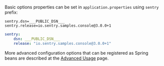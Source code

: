 Basic options properties can be set in `application.properties` using `sentry` prefix:

```properties {tabTitle: application.properties}
sentry.dsn=___PUBLIC_DSN___
sentry.release=io.sentry.samples.console@3.0.0+1
```

<!-- prettier-ignore -->
```yaml {tabTitle: application.yml}
sentry:
    dsn: ___PUBLIC_DSN___
    release: "io.sentry.samples.console@3.0.0+1"
```

More advanced configuration options that can be registered as Spring beans are described at the [Advanced Usage](/platforms/java/guides/spring-boot/advanced-usage) page.

